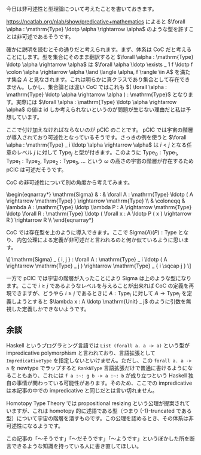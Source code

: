 今日は非可述性と型理論について考えたことを書いておきます。

https://ncatlab.org/nlab/show/predicative+mathematics によると \( \forall \alpha : \mathrm{Type} \ldotp \alpha \rightarrow \alpha \) のような型を許すことは非可述であるそうです。

確かに説明を読むとその通りだと考えられます。まず、体系は \( \mathrm{CoC} \) だと考えることにします。型を集合にそのまま翻訳すると \( \forall \alpha : \mathrm{Type} \ldotp \alpha \rightarrow \alpha \) は \( \forall \alpha \ldotp \exists _ 1 f \ldotp f \colon \alpha \rightarrow \alpha \land \langle \alpha, f \rangle \in A \) を満たす集合 \( A \) と見なされます。これは明らかに真クラスであり集合として存在できません。しかし、集合論とは違い \( \mathrm{CoC} \) ではこれも \( ( \forall \alpha : \mathrm{Type} \ldotp \alpha \rightarrow \alpha ) : \mathrm{Type} \) となります。実際には \( \forall \alpha : \mathrm{Type} \ldotp \alpha \rightarrow \alpha \) の値は \( \mathrm{id} \) しか考えられないというのが問題が生じない理由だと私は予想しています。

ここで付け加えなければならないのが \( \mathrm{pCIC} \) のことです。 \( \mathrm{pCIC} \) では宇宙の階層が導入されており可述性となっているそうです。さっきの例を使うと \( \forall \alpha : \mathrm{Type} _ i \ldotp \alpha \rightarrow \alpha \) は \( i < j \) となる任意のレベル \( j \) に対して \( \mathrm{Type} _ j \) と型が付きます。このように \( \mathrm{Type} _ 0 : \mathrm{Type} _ 1 \), \( \mathrm{Type} _ 1 : \mathrm{Type} _ 2 \), \( \mathrm{Type} _ 2 : \mathrm{Type} _ 3 \), ... という \( \omega \) の高さの宇宙の階層が存在するため \( \mathrm{pCIC} \) は可述だそうです。

<div style="display:none"><nowiki>\[
  \newcommand{\ordinarycolon}{:}
  \newcommand{\vcentcolon}{\mathrel{\mathop\ordinarycolon}}
  \newcommand{\coloneqq}{\vcentcolon\mathrel{\mkern-1.2mu}=}
\]</nowiki></div>

\( \mathrm{CoC} \) の非可述性について別の角度から考えてみます。

<nowiki>\begin{eqnarray*}
  \mathrm{Sigma} & :         & \forall A : \mathrm{Type} \ldotp ( A \rightarrow \mathrm{Type} ) \rightarrow \mathrm{Type} \\
                 & \coloneqq & \lambda A : \mathrm{Type} \ldotp \lambda P : A \rightarrow \mathrm{Type} \ldotp \forall R : \mathrm{Type} \ldotp ( \forall x : A \ldotp P ( x ) \rightarrow R ) \rightarrow R \\
\end{eqnarray*}</nowiki>

\( \mathrm{CoC} \) では存在型を上のように導入できます。ここで \( \mathrm{Sigma} ( A ) ( P ) : \mathrm{Type} \) となり、内包公理による定義が非可述だと言われるのと何か似ているように思います。

<nowiki>\[
  \mathrm{Sigma} _ { i, j } : \forall A : \mathrm{Type} _ i \ldotp ( A \rightarrow \mathrm{Type} _ j ) \rightarrow \mathrm{Type} _ { i \sqcap j }
\]</nowiki>

一方で \( \mathrm{pCIC} \) では宇宙の階層が入ったことにより \( \mathrm{Sigma} \) は上のような型になります。ここで \( i \ge j \) であるようなレベルを与えることが出来れば \( \mathrm{CoC} \) の定義を再現できますが、どうやら \( i \ge j \) であるときに \( A : \mathrm{Type} _ i \) に対して \( A \rightarrow \mathrm{Type} _ j \) を定義しようとすると \( \lambda x : A \ldotp \mathrm{Unit} _ j \) のように引数を無視した定義しかできないようです。

== 余談 ==

Haskell というプログラミング言語では <code>List (forall a. a -> a)</code> という型が impredicative polymorphism と言われており、言語拡張として <code>ImpredicativeType</code> を指定しないといけません。ただし、この <code>forall a. a -> a</code> を newtype でラップすると <code>RankNType</code> 言語拡張だけで普通に書けるようになることもあり、これには <code>f a :~: g b -> a :~: b</code> が成り立つという Haskell 独自の事情が関わっている可能性があります。そのため、ここでの impredicative は本記事の中での impredicative と同じだとは言い切れません。

Homotopy Type Theory では propositional resizing という公理が提案されていますが、これは homotopy 的に述語である型（つまり (-1)-truncated である型）について宇宙の階層を潰すものです。この公理を認めるとき、その体系は非可述性になるようです。

この記事の「～そうです」「～だそうです」「～ようです」というぼかした所を断言できるような知識を持っている人に書き直してほしい。
